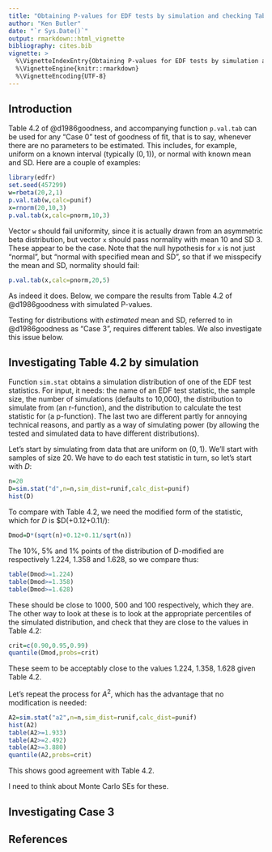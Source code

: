 ```yaml
---
title: "Obtaining P-values for EDF tests by simulation and checking Table 4.2"
author: "Ken Butler"
date: "`r Sys.Date()`"
output: rmarkdown::html_vignette
bibliography: cites.bib
vignette: >
  %\VignetteIndexEntry{Obtaining P-values for EDF tests by simulation and checking Table 4.2}
  %\VignetteEngine{knitr::rmarkdown}
  %\VignetteEncoding{UTF-8}
---
```


## Introduction

Table 4.2 of @d1986goodness, and accompanying function `p.val.tab` can be used for any "Case 0" test of goodness of fit, that is to say, whenever there are no parameters to be estimated. This includes, for example, uniform on a known interval (typically $(0,1)$), or normal with known mean and SD. Here are a couple of examples:

```r
library(edfr)
set.seed(457299)
w=rbeta(20,2,1)
p.val.tab(w,calc=punif)
x=rnorm(20,10,3)
p.val.tab(x,calc=pnorm,10,3)
```

Vector `w` should fail uniformity, since it is actually drawn from an asymmetric beta distribution, but vector `x` should pass normality with mean 10 and SD 3. These appear to be the case. Note that the null hypothesis for `x` is not just "normal", but "normal with specified mean and SD", so that if we misspecify the mean and SD, normality should fail:

```r
p.val.tab(x,calc=pnorm,20,5)
```

As indeed it does. Below, we compare the results from Table 4.2 of @d1986goodness with simulated P-values.

Testing for distributions with *estimated* mean and SD, referred to in @d1986goodness as "Case 3", requires different tables. We also investigate this issue below.

## Investigating Table 4.2 by simulation

Function `sim.stat` obtains a simulation distribution of one of the EDF test statistics. For input, it needs: the name of an EDF test statistic, the sample size, the number of simulations (defaults to 10,000), the distribution to simulate from (an r-function), and the distribution to calculate the test statistic for (a p-function). The last two are different partly for annoying technical reasons, and partly as a way of simulating power (by allowing the tested and simulated data to have different distributions). 

Let's start by simulating from data that are uniform on $(0,1)$. We'll start with samples of size 20. We have to do each test statistic in turn, so let's start with $D$:

```r
n=20
D=sim.stat("d",n=n,sim_dist=runif,calc_dist=punif)
hist(D)
```

To compare with Table 4.2, we need the modified form of the statistic, which for $D$ is $D(\sqrt{n}+0.12+0.11/\sqrt{n}):

```r
Dmod=D*(sqrt(n)+0.12+0.11/sqrt(n))
```

The 10\%, 5\% and 1\% points of the distribution of D-modified are respectively 1.224, 1.358 and 1.628, so we compare thus:

```r
table(Dmod>=1.224)
table(Dmod>=1.358)
table(Dmod>=1.628)
```

These should be close to 1000, 500 and 100 respectively, which they are.
The other way to look at these is to look at the appropriate percentiles of the simulated distribution, and check that they are close to the values in Table 4.2:

```r
crit=c(0.90,0.95,0.99)
quantile(Dmod,probs=crit)
```

These seem to be acceptably close to the values 1.224, 1.358, 1.628 given Table 4.2.

Let's repeat the process for $A^2$, which has the advantage that no modification is needed:

```r
A2=sim.stat("a2",n=n,sim_dist=runif,calc_dist=punif)
hist(A2)
table(A2>=1.933)
table(A2>=2.492)
table(A2>=3.880)
quantile(A2,probs=crit)
```

This shows good agreement with Table 4.2.

I need to think about Monte Carlo SEs for these.



## Investigating Case 3

## References
